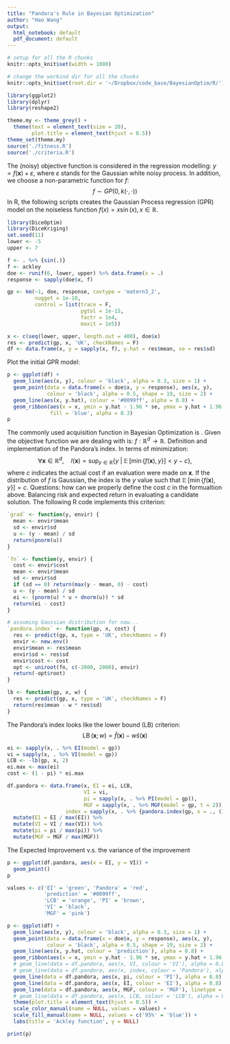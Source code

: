 ```yaml
---
title: "Pandora's Rule in Bayesian Optimization"
author: "Hao Wang"
output:
  html_notebook: default
  pdf_document: default
---
```


```r
# setup for all the R chunks
knitr::opts_knit$set(width = 1000)

# change the workind dir for all the chunks
knitr::opts_knit$set(root.dir = '~/Dropbox/code_base/BayesianOptim/R/') 
```
```r
library(ggplot2)
library(dplyr)
library(reshape2)

theme.my <- theme_grey() +
  theme(text = element_text(size = 20),
        plot.title = element_text(hjust = 0.5))
theme_set(theme.my)
source('./fitness.R')
source('./criteria.R')
```

The (noisy) objective function is considered in the regression modelling: $y=f(\mathbf{x}) + \varepsilon$, where $\varepsilon$ stands for the Gaussian white noisy process. In addition, we choose a non-parametric function for $f$:
$$f \sim GP(0, k(\cdot, \cdot))$$
In R, the following scripts creates the Gaussian Process regression (GPR) model on the noiseless function $f(x) = x\sin(x), x\in\mathbb{R}$.
```r
library(DiceOptim)
library(DiceKriging)
set.seed(11)
lower <- -5
upper <- 7

f <- . %>% {sin(.)}
f <- ackley
doe <- runif(6, lower, upper) %>% data.frame(x = .)
response <- sapply(doe$x, f)

gp <- km(~1, doe, response, covtype = 'matern3_2',
         nugget = 1e-10,
         control = list(trace = F,
                        pgtol = 1e-15, 
                        factr = 1e4,
                        maxit = 1e5))

x <- c(seq(lower, upper, length.out = 400), doe$x)
res <- predict(gp, x, 'UK', checkNames = F) 
df <- data.frame(x, y = sapply(x, f), y.hat = res$mean, se = res$sd)
```
Plot the initial GPR model:
```r
p <- ggplot(df) + 
  geom_line(aes(x, y), colour = 'black', alpha = 0.3, size = 1) + 
  geom_point(data = data.frame(x = doe$x, y = response), aes(x, y), 
             colour = 'black', alpha = 0.5, shape = 19, size = 2) + 
  geom_line(aes(x, y.hat), colour = '#0099ff', alpha = 0.8) + 
  geom_ribbon(aes(x = x, ymin = y.hat - 1.96 * se, ymax = y.hat + 1.96 * se),
              fill = 'blue', alpha = 0.3)
p
```
The commonly used acquisition function in Bayesian Optimization is \emph{Expected Improvment}.
Given the objective function we are dealing with is: $f:\mathbb{R}^d \rightarrow \mathbb{R}$. Definition and implementation of the Pandora's index. In terms of minimization:
$$\forall \mathbf{x}\in\mathbb{R}^d, \quad I(\mathbf{x}) = \sup_{y \in\mathbb{R}}\left\{y \;\vert\; \mathop{\mathbb{E}}[\min\{f(\mathbf{x}),y\}] < y -c \right\},$$
where $c$ indicates the actual cost if an evaluation were made on $\mathbf{x}$. If the distribution of $f$ is Gaussian, the index is the $y$ value such that $\mathop{\mathbb{E}}[\min\{f(\mathbf{x}),y\}] = c$. 
Questions: how can we properly define the cost $c$ in the formualtion above. Balancing risk and expected return in evaluating a candidate solution. 
The following R code implements this criterion:
```r
`grad` <- function(y, envir) {
  mean <- envir$mean
  sd <- envir$sd
  u <- (y - mean) / sd
  return(pnorm(u))
}

`fn` <- function(y, envir) {
  cost <- envir$cost
  mean <- envir$mean
  sd <- envir$sd
  if (sd == 0) return(max(y - mean, 0) - cost)
  u <- (y - mean) / sd
  ei <- (pnorm(u) * u + dnorm(u)) * sd
  return(ei - cost)
}

# assuming Gaussian distribution for now...
`pandora.index` <- function(gp, x, cost) {
  res <- predict(gp, x, type = 'UK', checkNames = F)
  envir <- new.env()
  envir$mean <- res$mean
  envir$sd <- res$sd
  envir$cost <- cost
  opt <- uniroot(fn, c(-2000, 2000), envir)
  return(-opt$root)
}

lb <- function(gp, x, w) {
  res <- predict(gp, x, type = 'UK', checkNames = F)
  return(res$mean - w * res$sd)
}
```
The Pandora's index looks like the lower bound (LB) criterion:
$$\operatorname{LB}(\mathbf{x};w) = \hat{f}(\mathbf{x}) - w\hat{s}(\mathbf{x})$$
```r
ei <- sapply(x, . %>% EI(model = gp))
vi = sapply(x, . %>% VI(model = gp))
LCB <- -lb(gp, x, 2)
ei.max <- max(ei)
cost <- (1 - pi) * ei.max

df.pandora <- data.frame(x, EI = ei, LCB,
                         VI = vi,
                         pi = sapply(x, . %>% PI(model = gp)),
                         MGF = sapply(x, . %>% MGF(model = gp, t = 2)),
                   index = sapply(x, . %>% {pandora.index(gp, x = ., (1 - PI(., mode = gp)) * ei.max)})) %>%
  mutate(EI = EI / max(EI)) %>%
  mutate(VI = VI / max(VI)) %>%
  mutate(pi = pi / max(pi)) %>%
  mutate(MGF = MGF / max(MGF))
```
The Expected Improvement v.s. the variance of the improvement
```r
p <- ggplot(df.pandora, aes(x = EI, y = VI)) + 
  geom_point()
p
```

```r
values <- c('EI' = 'green', 'Pandora' = 'red', 
            'prediction' = '#0099ff', 
            'LCB' = 'orange', 'PI' = 'brown',
            'VI' = 'black',
            'MGF' = 'pink')

p <- ggplot(df) + 
  geom_line(aes(x, y), colour = 'black', alpha = 0.3, size = 1) + 
  geom_point(data = data.frame(x = doe$x, y = response), aes(x, y), 
             colour = 'black', alpha = 0.5, shape = 19, size = 2) + 
  geom_line(aes(x, y.hat, colour = 'prediction'), alpha = 0.8) + 
  geom_ribbon(aes(x = x, ymin = y.hat - 1.96 * se, ymax = y.hat + 1.96 * se, fill = '95%'), alpha = 0.3) +
  # geom_line(data = df.pandora, aes(x, VI, colour = 'VI'), alpha = 0.8) +
  # geom_line(data = df.pandora, aes(x, index, colour = 'Pandora'), alpha = 0.8) +
  geom_line(data = df.pandora, aes(x, pi, colour = 'PI'), alpha = 0.8) +
  geom_line(data = df.pandora, aes(x, EI, colour = 'EI'), alpha = 0.8) +
  geom_line(data = df.pandora, aes(x, MGF, colour = 'MGF'), linetype = "dashed") +
  # geom_line(data = df.pandora, aes(x, LCB, colour = 'LCB'), alpha = 0.8) +
  theme(plot.title = element_text(hjust = 0.5)) + 
  scale_color_manual(name = NULL, values = values) + 
  scale_fill_manual(name = NULL, values = c('95%' = 'blue')) + 
  labs(title = 'Ackley function', y = NULL)

print(p)
```


